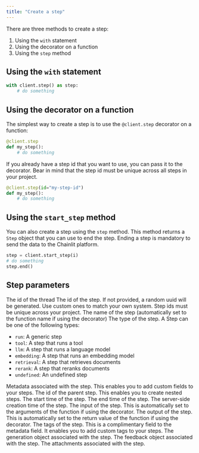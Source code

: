 ```yaml
---
title: "Create a step"
---
```


There are three methods to create a step:

1. Using the `with` statement
2. Using the decorator on a function
3. Using the `step` method

## Using the `with` statement

```python
with client.step() as step:
    # do something
```

## Using the decorator on a function

The simplest way to create a step is to use the `@client.step` decorator on a function:

```python
@client.step
def my_step():
    # do something
```

If you already have a step id that you want to use, you can pass it to the decorator. Bear in mind that the step id must be unique across all steps in your project.

```python
@client.step(id="my-step-id")
def my_step():
    # do something
```

## Using the `start_step` method

You can also create a step using the `step` method. This method returns a `Step` object that you can use to end the step. Ending a step is mandatory to send the data to the Chainlit platform.

```python
step = client.start_step(i)
# do something
step.end()
```

## Step parameters

<ParamField path="thread_id" type="string" required>
  The id of the thread
</ParamField>

<ParamField path="id" type="string">
  The id of the step. If not provided, a random uuid will be generated. Use custom ones to match your own system. Step ids must be unique across your project.
</ParamField>

<ParamField path="name" type="string" default=' '>
  The name of the step (automatically set to the function name if using the decorator)
</ParamField>

<ParamField path="type" type="StepType" default="undefined">
  The type of the step. A Step can be one of the following types:

- `run`: A generic step
- `tool`: A step that runs a tool
- `llm`: A step that runs a language model
- `embedding`: A step that runs an embedding model
- `retrieval`: A step that retrieves documents
- `rerank`: A step that reranks documents
- `undefined`: An undefined step
</ParamField>

<ParamField path="metadata" type="dict" default="{}">
  Metadata associated with the step. This enables you to add custom fields to your steps.
</ParamField>

<ParamField path="parent_id" type="string">
  The id of the parent step. This enables you to create nested steps.
</ParamField>

<ParamField path="start_time" type="string">
  The start time of the step.
</ParamField>

<ParamField path="end_time" type="string">
  The end time of the step.
</ParamField>

<ParamField path="created_at" type="string">
  The server-side creation time of the step.
</ParamField>

<ParamField path="input" type="string">
  The input of the step. This is automatically set to the arguments of the function if using the decorator.
</ParamField>

<ParamField path="output" type="string">
  The output of the step. This is automatically set to the return value of the function if using the decorator.
</ParamField>

<ParamField path="tags" type="List[str]" default="[]">
  The tags of the step. This is a complimentary field to the metadata field. It enables you to add custom tags to your steps.
</ParamField>

<ParamField path="generation" type="BaseGeneration">
  The generation object associated with the step.
</ParamField>

<ParamField path="feedback" type="Feedback">
  The feedback object associated with the step.
</ParamField>

<ParamField path="attachments" type="List[Attachment]" default="[]">
  The attachments associated with the step.
</ParamField>